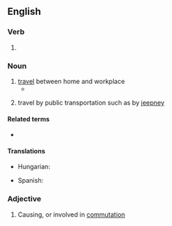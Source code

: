 ==English==

===Verb===
{{head|en|verb form}}

# {{present participle of|en|commute|nocat=1}}

===Noun===
{{wikipedia}}
{{en-noun|-|s}}

# [[travel]] between home and workplace
#* {{quote-text|en|year=2010|author=Richard Mabey|title=Weeds: The Story of Outlaw Plants|page=140|passage=The poet Geoffrey Grigson added an atmospheric 1950s gloss on these bizarre '''commutings''' [of seeds]: 'between Swindon and London you may see them often enough during the summer, the sunlight through the carriage window catching them as they float about in the thin smoke of cigarettes'.}}
# {{lb|en|Philippines}} travel by public transportation such as by [[jeepney]]

====Related terms====
* {{l|en|commuter}}

====Translations====
{{trans-top|travel between home and workplace}}
* Hungarian: {{t+|hu|ingázás}}
{{trans-mid}}
* Spanish: {{t+|es|conmutaje}}
{{trans-bottom}}

===Adjective===
{{en-adj|-}}

# Causing, or involved in [[commutation]]